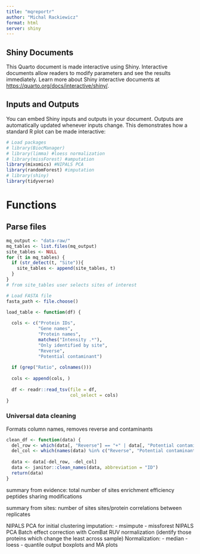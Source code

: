 ```yaml
---
title: "mqreportr"
author: "Michal Rackiewicz"
format: html
server: shiny
---
```


## Shiny Documents

This Quarto document is made interactive using Shiny. Interactive documents allow readers to modify parameters and see the results immediately. Learn more about Shiny interactive documents at <https://quarto.org/docs/interactive/shiny/>.

## Inputs and Outputs

You can embed Shiny inputs and outputs in your document. Outputs are automatically updated whenever inputs change. This demonstrates how a standard R plot can be made interactive:

```r
# Load packages
# library(BiocManager)
# library(limma) #loess normalization
# library(missForest) #amputation
library(mixomics) #NIPALS PCA
library(randomForest) #imputation
# library(shiny)
library(tidyverse)
```

# Functions

## Parse files
```r
mq_output <- "data-raw/"
mq_tables <- list.files(mq_output)
site_tables <- NULL
for (t in mq_tables) {
  if (str_detect(t, "Site")){
    site_tables <- append(site_tables, t)
  }
}
# from site_tables user selects sites of interest
```

```r
# Load FASTA file
fasta_path <- file.choose()

```

```r
load_table <- function(df) {
  
  cols <- c("Protein IDs",
            "Gene names",
            "Protein names",
            matches("Intensity .*"),
            "Only identified by site",
            "Reverse",
            "Potential contaminant")
  
  if (grep("Ratio", colnames()))
  
  cols <- append(cols, )
  
  df <- readr::read_tsv(file = df,
                        col_select = cols)
}
```

### Universal data cleaning
Formats column names, removes reverse and contaminants 
```r
clean_df <- function(data) {
  del_row <- which(data[, "Reverse"] == "+" | data[, "Potential contaminant"] == "+")
  del_col <- which(names(data) %in% c("Reverse", "Potential contaminant"))
  
  data <- data[-del_row, -del_col]
  data <- janitor::clean_names(data, abbreviation = "ID")
  return(data)
}
```

summary from evidence:
total number of sites
enrichment efficiency
peptides sharing modifications

summary from sites:
number of sites
sites/protein
correlations between replicates


NIPALS PCA for initial clustering
imputation:
- msimpute
- missforest
NIPALS PCA
Batch effect correction with ComBat
RUV normalization (identify those proteins which change the least across sample)
Normalization:
- median
- loess
- quantile
output boxplots and MA plots
